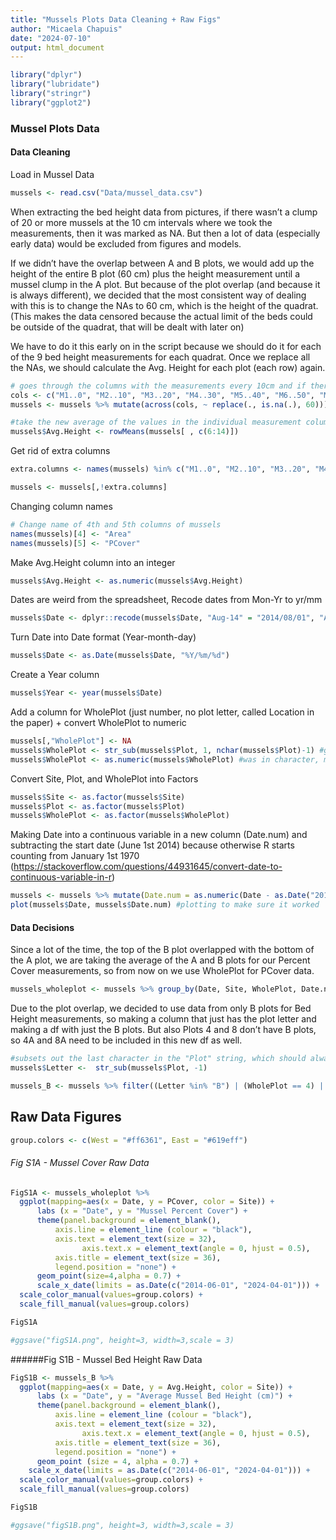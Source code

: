 ```yaml
---
title: "Mussels Plots Data Cleaning + Raw Figs"
author: "Micaela Chapuis"
date: "2024-07-10"
output: html_document
---
```


```r
library("dplyr")
library("lubridate")
library("stringr")
library("ggplot2")
```


### Mussel Plots Data

#### Data Cleaning

Load in Mussel Data

```r
mussels <- read.csv("Data/mussel_data.csv")
```

When extracting the bed height data from pictures, if there wasn't a clump of 20 or more mussels at the 10 cm intervals where we took the measurements, then it was marked as NA. But then a lot of data (especially early data) would be excluded from figures and models.

If we didn't have the overlap between A and B plots, we would add up the height of the entire B plot (60 cm) plus the height measurement until a mussel clump in the A plot. But because of the plot overlap (and because it is always different), we decided that the most consistent way of dealing with this is to change the NAs to 60 cm, which is the height of the quadrat. (This makes the data censored because the actual limit of the beds could be outside of the quadrat, that will be dealt with later on)

We have to do it this early on in the script because we should do it for each of the 9 bed height measurements for each quadrat. Once we replace all the NAs, we should calculate the Avg. Height for each plot (each row) again.

```r
# goes through the columns with the measurements every 10cm and if there is an NA it will be replaced with the value 60
cols <- c("M1..0", "M2..10", "M3..20", "M4..30", "M5..40", "M6..50", "M7..60", "M8..70", "M9..80")
mussels <- mussels %>% mutate(across(cols, ~ replace(., is.na(.), 60)))
```


```r
#take the new average of the values in the individual measurement columns (columns 6 through 14) and store them in Avg.Height
mussels$Avg.Height <- rowMeans(mussels[ , c(6:14)])
```

Get rid of extra columns
```r
extra.columns <- names(mussels) %in% c("M1..0", "M2..10", "M3..20", "M4..30", "M5..40", "M6..50", "M7..60", "M8..70", "M9..80", "Notes", "Analyzed.By.")

mussels <- mussels[,!extra.columns]
```

Changing column names
```r
# Change name of 4th and 5th columns of mussels
names(mussels)[4] <- "Area"
names(mussels)[5] <- "PCover"
```

Make Avg.Height column into an integer
```r
mussels$Avg.Height <- as.numeric(mussels$Avg.Height)
```

Dates are weird from the spreadsheet,
Recode dates from Mon-Yr to yr/mm
```r
mussels$Date <- dplyr::recode(mussels$Date, "Aug-14" = "2014/08/01", "Aug-16" = "2016/08/01", "Aug-17" = "2017/08/01", "Aug-18" = "2018/08/01", "Dec-14" = "2014/12/01", "Dec-15" = "2015/12/01", "Dec-16" = "2016/12/01", "Dec-17" = "2017/12/01", "Dec-18" = "2018/12/01", "Dec-19" = "2019/12/01", "Jul-14" = "2014/07/01", "Jul-15" = "2015/07/01", "Jul-18" = "2018/07/01", "Jul-19" = "2019/07/01", "Jun-14" = "2014/06/01", "Jun-20" = "2020/06/01", "Mar-15" = "2015/03/01", "Mar-16" = "2016/03/01", "Mar-17" = "2017/03/01", "Mar-18" = "2018/03/01", "Mar-19" = "2019/03/01", "Mar-20" = "2020/03/01", "Mar-21" = "2021/03/01", "Nov-21" = "2021/11/01", "Dec-22" = "2022/12/01", "May-23" = "2023/05/27", "Dec-23" = "2023/12/12", "Mar-24" = "2024/03/07")
```

Turn Date into Date format
(Year-month-day)
```r
mussels$Date <- as.Date(mussels$Date, "%Y/%m/%d")
```


Create a Year column
```r
mussels$Year <- year(mussels$Date)
```

Add a column for WholePlot (just number, no plot letter, called Location in the paper) + convert WholePlot to numeric
```r
mussels[,"WholePlot"] <- NA 
mussels$WholePlot <- str_sub(mussels$Plot, 1, nchar(mussels$Plot)-1) #gets rid of last character, which should be the letter
mussels$WholePlot <- as.numeric(mussels$WholePlot) #was in character, make it numeric
```

Convert Site, Plot, and WholePlot into Factors
```r
mussels$Site <- as.factor(mussels$Site)
mussels$Plot <- as.factor(mussels$Plot)
mussels$WholePlot <- as.factor(mussels$WholePlot)
```

Making Date into a continuous variable in a new column (Date.num) and subtracting the start date (June 1st 2014) because otherwise R starts counting from January 1st 1970 (<https://stackoverflow.com/questions/44931645/convert-date-to-continuous-variable-in-r>)
```r
mussels <- mussels %>% mutate(Date.num = as.numeric(Date - as.Date("2014-06-01"))) 
plot(mussels$Date, mussels$Date.num) #plotting to make sure it worked
```


#### Data Decisions

Since a lot of the time, the top of the B plot overlapped with the bottom of the A plot, we are taking the average of the A and B plots for our Percent Cover measurements, so from now on we use WholePlot for PCover data.

```r
mussels_wholeplot <- mussels %>% group_by(Date, Site, WholePlot, Date.num, Year) %>% summarize(PCover = mean(PCover))
```


Due to the plot overlap, we decided to use data from only B plots for Bed Height measurements, so making a column that just has the plot letter and making a df with just the B plots. But also Plots 4 and 8 don't have B plots, so 4A and 8A need to be included in this new df as well.

```r
#subsets out the last character in the "Plot" string, which should always be the plot letter (A or B) and stores it in new column
mussels$Letter <-  str_sub(mussels$Plot, -1)

mussels_B <- mussels %>% filter((Letter %in% "B") | (WholePlot == 4) | (WholePlot == 8))
```


## Raw Data Figures

```r
group.colors <- c(West = "#ff6361", East = "#619eff")
```

###### Fig S1A - Mussel Cover Raw Data

```r
FigS1A <- mussels_wholeplot %>% 
  ggplot(mapping=aes(x = Date, y = PCover, color = Site)) + 
      labs (x = "Date", y = "Mussel Percent Cover") + 
      theme(panel.background = element_blank(), 
          axis.line = element_line (colour = "black"), 
          axis.text = element_text(size = 32),
                axis.text.x = element_text(angle = 0, hjust = 0.5),
          axis.title = element_text(size = 36),
          legend.position = "none") + 
      geom_point(size=4,alpha = 0.7) + 
      scale_x_date(limits = as.Date(c("2014-06-01", "2024-04-01"))) +
  scale_color_manual(values=group.colors) +
  scale_fill_manual(values=group.colors)

FigS1A

#ggsave("figS1A.png", height=3, width=3,scale = 3)
```


######Fig S1B - Mussel Bed Height Raw Data

```r
FigS1B <- mussels_B %>% 
  ggplot(mapping=aes(x = Date, y = Avg.Height, color = Site)) + 
      labs (x = "Date", y = "Average Mussel Bed Height (cm)") + 
      theme(panel.background = element_blank(), 
          axis.line = element_line (colour = "black"), 
          axis.text = element_text(size = 32),
                axis.text.x = element_text(angle = 0, hjust = 0.5),
          axis.title = element_text(size = 36),
          legend.position = "none") + 
      geom_point (size = 4, alpha = 0.7) + 
    scale_x_date(limits = as.Date(c("2014-06-01", "2024-04-01"))) +
  scale_color_manual(values=group.colors) +
  scale_fill_manual(values=group.colors)

FigS1B

#ggsave("figS1B.png", height=3, width=3,scale = 3)
```